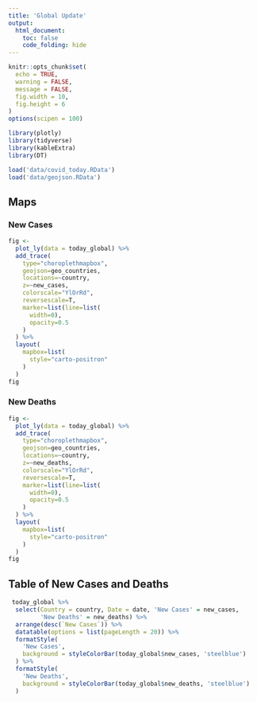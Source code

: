 ```yaml
---
title: 'Global Update'
output:
  html_document:
    toc: false
    code_folding: hide
---
```


```r
knitr::opts_chunk$set(
  echo = TRUE,
  warning = FALSE,
  message = FALSE,
  fig.width = 10,
  fig.height = 6
)
options(scipen = 100)
```

```r
library(plotly)
library(tidyverse)
library(kableExtra)
library(DT)

load('data/covid_today.RData')
load('data/geojson.RData')
```

## Maps {.tabset .tabset-fade .tabset-pills}
### New Cases
```r
fig <-
  plot_ly(data = today_global) %>%
  add_trace(
    type="choroplethmapbox",
    geojson=geo_countries,
    locations=~country,
    z=~new_cases,
    colorscale="YlOrRd",
    reversescale=T,
    marker=list(line=list(
      width=0),
      opacity=0.5
    )
  ) %>%
  layout(
    mapbox=list(
      style="carto-positron"
    )
  )
fig
```

### New Deaths
```r
fig <-
  plot_ly(data = today_global) %>%
  add_trace(
    type="choroplethmapbox",
    geojson=geo_countries,
    locations=~country,
    z=~new_deaths,
    colorscale="YlOrRd",
    reversescale=T,
    marker=list(line=list(
      width=0),
      opacity=0.5
    )
  ) %>%
  layout(
    mapbox=list(
      style="carto-positron"
    )
  )
fig
```

## Table of New Cases and Deaths
```r
 today_global %>%
  select(Country = country, Date = date, 'New Cases' = new_cases,
         'New Deaths' = new_deaths) %>%
  arrange(desc(`New Cases`)) %>%
  datatable(options = list(pageLength = 20)) %>%
  formatStyle(
    'New Cases',
    background = styleColorBar(today_global$new_cases, 'steelblue')
  ) %>%
  formatStyle(
    'New Deaths',
    background = styleColorBar(today_global$new_deaths, 'steelblue')
  )
```
